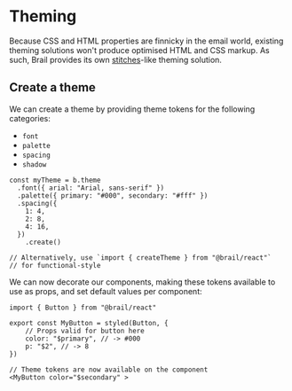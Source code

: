 # Theming

Because CSS and HTML properties are finnicky in the email world, existing theming solutions won't produce optimised HTML and CSS markup. As such, Brail provides its own [stitches](https://stitches.dev/)-like theming solution.

## Create a theme

We can create a theme by providing theme tokens for the following  categories:
- `font`
- `palette`
- `spacing`
- `shadow`


```tsx
const myTheme = b.theme
  .font({ arial: "Arial, sans-serif" })
  .palette({ primary: "#000", secondary: "#fff" })
  .spacing({
    1: 4,
    2: 8,
    4: 16,
  })
	.create()

// Alternatively, use `import { createTheme } from "@brail/react"`
// for functional-style
```

We can now decorate our components, making these tokens available to use as props, and set default values per component:

```tsx
import { Button } from "@brail/react"

export const MyButton = styled(Button, {
	// Props valid for button here
	color: "$primary", // -> #000
	p: "$2", // -> 8
})

// Theme tokens are now available on the component
<MyButton color="$secondary" >
```
